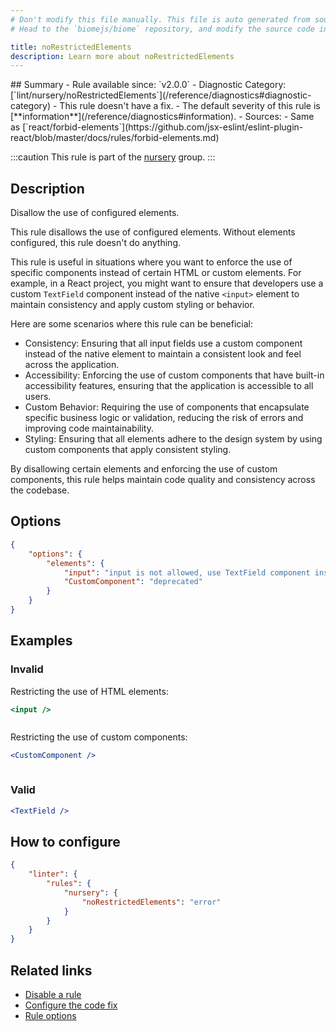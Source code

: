 ```yaml
---
# Don't modify this file manually. This file is auto generated from source, and you will lose your changes next time the website is built.
# Head to the `biomejs/biome` repository, and modify the source code in there.

title: noRestrictedElements
description: Learn more about noRestrictedElements
---
```


<Tabs>
<TabItem label="JSX and TSX" icon="seti:javascript">
## Summary
- Rule available since: `v2.0.0`
- Diagnostic Category: [`lint/nursery/noRestrictedElements`](/reference/diagnostics#diagnostic-category)
- This rule doesn't have a fix.
- The default severity of this rule is [**information**](/reference/diagnostics#information).
- Sources: 
  - Same as [`react/forbid-elements`](https://github.com/jsx-eslint/eslint-plugin-react/blob/master/docs/rules/forbid-elements.md)

:::caution
This rule is part of the [nursery](/linter/rules/#nursery) group.
:::
## Description
Disallow the use of configured elements.

This rule disallows the use of configured elements. Without elements configured,
this rule doesn't do anything.

This rule is useful in situations where you want to enforce the use of specific components
instead of certain HTML or custom elements. For example, in a React project,
you might want to ensure that developers use a custom `TextField` component
instead of the native `<input>` element to maintain consistency and apply
custom styling or behavior.

Here are some scenarios where this rule can be beneficial:

- Consistency: Ensuring that all input fields use a custom component instead of the native
element to maintain a consistent look and feel across the application.
- Accessibility: Enforcing the use of custom components that have built-in
accessibility features, ensuring that the application is accessible to all users.
- Custom Behavior: Requiring the use of components that encapsulate specific business logic
or validation, reducing the risk of errors and improving code maintainability.
- Styling: Ensuring that all elements adhere to the design system by using
custom components that apply consistent styling.

By disallowing certain elements and enforcing the use of custom components,
this rule helps maintain code quality and consistency across the codebase.

## Options

```json
{
    "options": {
        "elements": {
            "input": "input is not allowed, use TextField component instead",
            "CustomComponent": "deprecated"
        }
    }
}
```

## Examples

### Invalid

Restricting the use of HTML elements:

```jsx
<input />
```

<pre class="language-text"><code class="language-text"></code></pre>

Restricting the use of custom components:

```jsx
<CustomComponent />
```

<pre class="language-text"><code class="language-text"></code></pre>

### Valid

```jsx
<TextField />
```

## How to configure
```json title="biome.json"
{
	"linter": {
		"rules": {
			"nursery": {
				"noRestrictedElements": "error"
			}
		}
	}
}

```
## Related links

- [Disable a rule](/linter/#disable-a-rule)
- [Configure the code fix](/linter#configure-the-code-fix)
- [Rule options](/linter/#rule-options)

</TabItem>
</Tabs>

